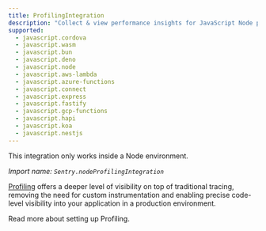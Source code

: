 ```yaml
---
title: ProfilingIntegration
description: "Collect & view performance insights for JavaScript Node programs with Sentry’s Node Profiling integration."
supported:
  - javascript.cordova
  - javascript.wasm
  - javascript.bun
  - javascript.deno
  - javascript.node
  - javascript.aws-lambda
  - javascript.azure-functions
  - javascript.connect
  - javascript.express
  - javascript.fastify
  - javascript.gcp-functions
  - javascript.hapi
  - javascript.koa
  - javascript.nestjs
---
```


<Alert level="info">
  This integration only works inside a Node environment.
</Alert>

_Import name: `Sentry.nodeProfilingIntegration`_

[Profiling](/product/explore/profiling/) offers a deeper level of visibility on top of traditional tracing, removing the need for custom instrumentation and enabling precise code-level visibility into your application in a production environment.

Read more about <PlatformLink to='/profiling'>setting up Profiling</PlatformLink>.
